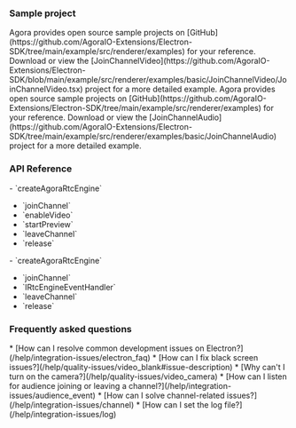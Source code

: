 <PlatformWrapper platform = "electron">

### Sample project
<ProductWrapper notAllowed="voice-calling">
Agora provides open source sample projects on [GitHub](https://github.com/AgoraIO-Extensions/Electron-SDK/tree/main/example/src/renderer/examples) for your reference. Download or view the [JoinChannelVideo](https://github.com/AgoraIO-Extensions/Electron-SDK/blob/main/example/src/renderer/examples/basic/JoinChannelVideo/JoinChannelVideo.tsx) project for a more detailed example.
</ProductWrapper>

<ProductWrapper product="voice-calling">
Agora provides open source sample projects on [GitHub](https://github.com/AgoraIO-Extensions/Electron-SDK/tree/main/example/src/renderer/examples) for your reference. Download or view the [JoinChannelAudio](https://github.com/AgoraIO-Extensions/Electron-SDK/tree/main/example/src/renderer/examples/basic/JoinChannelAudio) project for a more detailed example.
</ProductWrapper>

### API Reference
<ProductWrapper notAllowed="voice-calling">
- <Link to="{{Global.API_REF_ELECTRON_ROOT}}/class_irtcengine.html#api_createagorartcengine">`createAgoraRtcEngine`</Link>

- <Link to="{{Global.API_REF_ELECTRON_ROOT}}/class_irtcengine.html#api_irtcengine_joinchannel2">`joinChannel`</Link>

- <Link to="{{Global.API_REF_ELECTRON_ROOT}}/class_irtcengine.html#api_irtcengine_enablevideo">`enableVideo`</Link>

- <Link to="{{Global.API_REF_ELECTRON_ROOT}}/class_irtcengine.html#api_irtcengine_startpreview">`startPreview`</Link>

- <Link to="{{Global.API_REF_ELECTRON_ROOT}}/class_irtcengine.html#api_irtcengine_leavechannel2">`leaveChannel`</Link>

- <Link to="{{Global.API_REF_ELECTRON_ROOT}}/class_irtcengine.html#api_irtcengine_release">`release`</Link>

</ProductWrapper>
<ProductWrapper product="voice-calling">
- <Link to="{{Global.API_REF_ELECTRON_ROOT_VOICE_SDK}}/class_irtcengine.html#api_createagorartcengine">`createAgoraRtcEngine`</Link>

- <Link to="{{Global.API_REF_ELECTRON_ROOT_VOICE_SDK}}/class_irtcengine.html#api_irtcengine_joinchannel2">`joinChannel`</Link>

- <Link to="{{Global.API_REF_ELECTRON_ROOT_VOICE_SDK}}/class_irtcengineeventhandler.html#class_irtcengineeventhandler">`IRtcEngineEventHandler`</Link>

- <Link to="{{Global.API_REF_ELECTRON_ROOT_VOICE_SDK}}/class_irtcengine.html#api_irtcengine_leavechannel2">`leaveChannel`</Link>

- <Link to="{{Global.API_REF_ELECTRON_ROOT_VOICE_SDK}}/class_irtcengine.html#api_irtcengine_release">`release`</Link>

</ProductWrapper>

### Frequently asked questions
<ProductWrapper notAllowed="voice-calling">
* [How can I resolve common development issues on Electron?](/help/integration-issues/electron_faq)
* [How can I fix black screen issues?](/help/quality-issues/video_blank#issue-description)
* [Why can't I turn on the camera?](/help/quality-issues/video_camera)
</ProductWrapper>
* [How can I listen for audience joining or leaving a channel?](/help/integration-issues/audience_event)
* [How can I solve channel-related issues?](/help/integration-issues/channel)
* [How can I set the log file?](/help/integration-issues/log)

</PlatformWrapper>